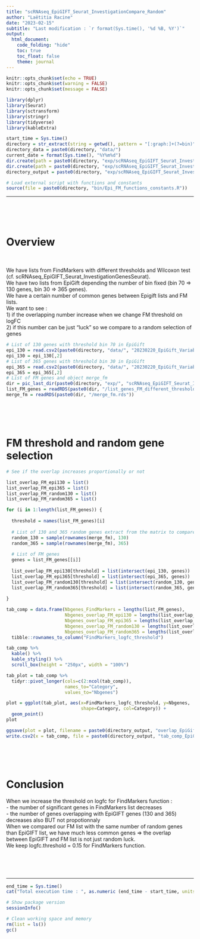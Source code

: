 ```yaml
---
title: "scRNAseq_EpiGIFT_Seurat_InvestigationCompare_Random"
author: "Laëtitia Racine"
date: "2023-02-15"
subtitle: "Last modification : `r format(Sys.time(), '%d %B, %Y')`"
output:
  html_document:
    code_folding: "hide"
    toc: true
    toc_float: false
    theme: journal
---
```

    
```r

knitr::opts_chunk$set(echo = TRUE)
knitr::opts_chunk$set(warning = FALSE)
knitr::opts_chunk$set(message = FALSE)

```

```r

library(dplyr)
library(Seurat)
library(sctransform)
library(stringr)
library(tidyverse)
library(kableExtra)

```

```r

start_time = Sys.time()
directory = str_extract(string = getwd(), pattern = "[:graph:]+(?=bin)")
directory_data = paste0(directory, "data/")
current_date = format(Sys.time(), "%Y%m%d")
dir.create(path = paste0(directory, "exp/scRNAseq_EpiGIFT_Seurat_InvestigationCompare_Random/"))
dir.create(path = paste0(directory, "exp/scRNAseq_EpiGIFT_Seurat_InvestigationCompare_Random/"), current_date)
directory_output = paste0(directory, "exp/scRNAseq_EpiGIFT_Seurat_InvestigationCompare_Random/", current_date, "/")

# Load external script with functions and constants
source(file = paste0(directory, "bin/Epi_FM_functions_constants.R"))

```


****


<br><br><br>



# Overview 

<br>

We have lists from FindMarkers with different thresholds and Wilcoxon test (cf. scRNAseq_EpiGIFT_Seurat_InvestigationGenesSeurat).      
We have two lists from EpiGift depending the number of bin fixed (bin 70 => 130 genes, bin 30 => 365 genes).  
We have a certain number of common genes between Epigift lists and FM lists.    
We want to see :    
1) if the overlapping number increase when we change FM threshold on logFC    
2) if this number can be just "luck" so we compare to a random selection of genes    

```r

# List of 130 genes with threshold bin 70 in EpiGift
epi_130 = read.csv2(paste0(directory, "data/", "20230220_EpiGift_Variable130Genes.csv"), sep = ",")
epi_130 = epi_130[,2]
# List of 365 genes with threshold bin 30 in EpiGift
epi_365 = read.csv2(paste0(directory, "data/", "20230220_EpiGift_Variable365Genes.csv"), sep = ",")
epi_365 = epi_365[,2]
# List of FM genes and object merge_fm
dir = pic_last_dir(paste0(directory, "exp/", "scRNAseq_EpiGIFT_Seurat_InvestigationGenesSeurat/"))
list_FM_genes = readRDS(paste0(dir, "/list_genes_FM_different_thresholds.rds"))
merge_fm = readRDS(paste0(dir, "/merge_fm.rds"))

```
  
  
<br><br><br>
  
  
# FM threshold and random gene selection  
  
```r

# See if the overlap increases proportionally or not

list_overlap_FM_epi130 = list()
list_overlap_FM_epi365 = list()
list_overlap_FM_random130 = list()
list_overlap_FM_random365 = list()

for (i in 1:length(list_FM_genes)) {
  
  threshold = names(list_FM_genes)[i]
  
  # List of 130 and 365 random genes extract from the matrix to compare
  random_130 = sample(rownames(merge_fm), 130)
  random_365 = sample(rownames(merge_fm), 365)
  
  # List of FM genes
  genes = list_FM_genes[[i]]
  
  list_overlap_FM_epi130[threshold] = list(intersect(epi_130, genes))
  list_overlap_FM_epi365[threshold] = list(intersect(epi_365, genes))
  list_overlap_FM_random130[threshold] = list(intersect(random_130, genes))
  list_overlap_FM_random365[threshold] = list(intersect(random_365, genes))
  
}

tab_comp = data.frame(Nbgenes_FindMarkers = lengths(list_FM_genes),
                      Nbgenes_overlap_FM_epi130 = lengths(list_overlap_FM_epi130),
                      Nbgenes_overlap_FM_epi365 = lengths(list_overlap_FM_epi365),
                      Nbgenes_overlap_FM_random130 = lengths(list_overlap_FM_random130),
                      Nbgenes_overlap_FM_random365 = lengths(list_overlap_FM_random365)) %>%
  tibble::rownames_to_column("FindMarkers_logfc_threshold")

tab_comp %>%
  kable() %>%
  kable_styling() %>%
  scroll_box(height = "250px", width = "100%")

tab_plot = tab_comp %>% 
  tidyr::pivot_longer(cols=c(2:ncol(tab_comp)),
                      names_to="Category",
                      values_to="Nbgenes")

plot = ggplot(tab_plot, aes(x=FindMarkers_logfc_threshold, y=Nbgenes, 
                            shape=Category, col=Category)) +
  geom_point()
plot

ggsave(plot = plot, filename = paste0(directory_output, "overlap_EpiGiftgenes_FindMarkersgenes.png")) 
write.csv2(x = tab_comp, file = paste0(directory_output, "tab_comp_EpiGift_FindMarkers.csv"))

```


<br><br><br>


# Conclusion 

When we increase the threshold on logfc for FindMarkers function :  
- the number of significant genes in FindMarkers list decreases  
- the number of genes overlapping with EpiGIFT genes (130 and 365) decreases also BUT not propotionnaly  
When we compared our FM list with the same number of random genes than EpiGIFT list, we have much less common genes => the overlap between EpiGIFT and FM list is not just random luck.  
We keep logfc.threshold = 0.15 for FindMarkers function.  


<br><br><br>


****

```r

end_time = Sys.time()
cat("Total execution time : ", as.numeric (end_time - start_time, units = "mins"), "minutes")

# Show package version
sessionInfo()

```

```r

# Clean working space and memory 
rm(list = ls())
gc()

```

